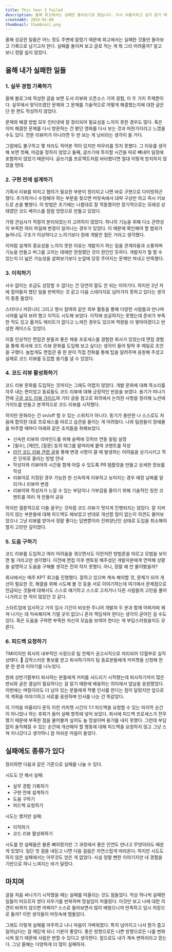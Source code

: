 ```yaml
---
title: This Year I Failed
description: 올해 회고에서는 실패만 돌아보기로 했습니다. 다시 되풀이하고 싶지 않기 때문에 기록으로 남깁니다.
createdAt: 2024-01-08
thumbnail: thumbnail.png
---
```


올해 성공한 일들은 어느 정도 주변에 알렸기 때문에 회고에서는 실패한 것들만 돌아보고 기록으로 남기고자 한다. 실패를 돌이켜 보고 글로 적는 게 뭐 그리 어려울까? 알고 보니 정말 쉽지 않았다.

## 올해 내가 실패한 일들

### 1. 실무 경험 기록하기

올해 블로그에 작성한 글을 보면 도서 리뷰와 오픈소스 기여 경험, 이 두 가지 주제뿐이다. 실무에서 맞닥뜨렸던 문제와 그 문제를 기술적으로 어떻게 해결했는지에 대한 글은 단 한 편도 작성하지 않았다.

문제와 해결 방법 모두 인터넷에 잘 정리되어 필요성을 느끼지 못한 경우도 많다. 혹은 이미 해결한 문제를 다시 방문하는 건 봤던 영화를 다시 보는 것과 마찬가지라고 느꼈을 수도 있다. 전문 리뷰어가 아니라면 두 번 보는 게 낭비라는 생각이 들 거다.

그럼에도 불구하고 몇 자라도 적어본 적이 있지만 마무리를 짓지 못했다. 그 이유를 생각해 보면 첫째, 마감을 정하지 않았고 둘째, 글쓰기에 투자할 시간을 따로 빼내어 일정에 포함하지 않았기 때문이다. 글쓰기를 프로젝트처럼 바라봤다면 절대 이렇게 방치하지 않았을 텐데.

### 2. 구현 전에 설계하기

기획서 리뷰를 마치고 협의가 필요한 부분이 정리되고 나면 바로 구현으로 다이빙하곤 했다. 추가하거나 수정해야 하는 부분을 찾으면 머릿속에서 대략 구상만 하고 즉시 키보드로 손을 뻗쳤다. 이 방법은 초기에는 나름대로 잘 작동했지만 장기적으로는 모래성 상태였던 코드 베이스를 점점 엉망으로 만들고 있었다.

가령 관심사가 적절히 분리되었는지 고려하지 않았다. 하나의 기능을 위해 다소 관련성이 부족한 여러 파일에 변경이 일어나는 경우가 있었다. 이 때문에 확인해야 할 범위가 늘어나도 구조가 이상하다고 느끼기보다 원래 개발은 힘든 거라고 생각했다.

이처럼 설계의 중요성을 느끼지 못한 이유는 개발자가 하는 일을 관계자들과 소통하며 기능을 만들고 버그를 고치는 데에만 한정했던 것이 원인인 듯하다. 개발자가 뭘 할 수 있는지 더 넓은 가능성을 살펴보기보다 눈앞에 당장 주어지는 문제만 쳐내고 만족했다.

### 3. 이직하기

사수 없이는 조금도 성장할 수 없다는 건 당연히 말도 안 되는 이야기다. 하지만 2년 차에 접어들자 했던 일을 반복하는 것 같고 다음 스테이지로 넘어가지 못하고 있다는 생각이 종종 들었다.

스터디나 커뮤니티 그리고 행사 참여와 같은 외부 활동을 통해 다양한 사람들과 만나며 시야를 넓혀 보려 했고 이직도 시도해 보았다. 이직에 성공하지는 못했는데 준비가 부족한 적도 있고 옮겨도 메리트가 없다고 느껴진 경우도 있으며 역량을 더 쌓아야겠다고 반성한 케이스도 있었다.

이중 인상적인 면접관 분들과 좋은 채용 프로세스를 경험한 회사가 있었는데 면접 경험을 통해 회사에 코드 리뷰 문화를 도입해 보고 싶다는 생각이 들어 탈락 후 메일로 조언을 구했다. 놀랍게도 면접관 중 한 분이 직접 전화를 통해 팁을 알려주며 응원해 주셨고 실제로 코드 리뷰를 도입할 용기를 낼 수 있었다.

### 4. 코드 리뷰 활성화하기

코드 리뷰 문화를 도입하는 것까지는 그래도 어렵지 않았다. 개발 문화에 대해 목소리를 자주 내는 편이었고 동료들도 코드 리뷰에 대해 긍정적인 반응을 보였다. 용기가 떠나기 전에 [구글 코드 리뷰 가이드](https://google.github.io/eng-practices/review/)와 기타 글을 참고로 회의에서 논의한 사항을 정리해 노션에 가이드를 만들고 본격적으로 코드 리뷰를 시작했다.

하지만 문화라는 건 on/off 할 수 있는 스위치가 아니다. 동기가 충만한 나 스스로도 처음에 합의한 대로 프로세스를 따르고 습관을 들이는 게 어려웠다. 나와 팀원들이 장애물을 마주할 때마다 아래와 같은 조치들을 취해보았다.

- 신속한 리뷰와 리마인드를 위해 슬랙에 깃허브 연동 알림 설정
- [필수], [제안], [질문] 등의 태그를 말머리에 붙여 코멘트를 작성
- [라인 코드 리뷰 관련 글](https://engineering.linecorp.com/en/blog/effective-code-review#keep-changes-small)을 통해 변경 사항이 클 때 발생하는 어려움을 상기시키고 작은 단위로 올리는 방법 안내
- 작성자와 리뷰어의 시간을 함께 아낄 수 있도록 PR 템플릿을 만들고 상세한 정보를 작성
- 리뷰어로 지정된 경우 가능한 한 신속하게 리뷰하고 늦어지는 경우 예정 날짜를 알리거나 리뷰어 변경
- 리뷰어와 작성자가 느낄 수 있는 부담이나 거부감을 줄이기 위해 기술적인 칭찬 코멘트를 여러 개 만들어 공유

하지만 결론적으로 다들 꿈꾸는 것처럼 코드 리뷰가 멋지게 진행되지는 않았다. 잘 지켜지지 않는 부분들에 대해 피드백도 해보았고 반대로 개선할 점이 없는지 의견도 물어보았으나 그냥 리뷰를 받아서 정말 좋다는 답변뿐이라 진퇴양난인 상태로 도입을 취소해야 할지 고민만 깊어졌다.

### 5. 도움 구하기

코드 리뷰를 도입하고 여러 어려움을 겪으면서도 이런저런 방법론을 따르고 모범을 보이면 될 거라고만 생각했다. 이전에 면접 이후 멘토링 해주셨던 개발자분에게 연락해 상황을 설명하고 도움을 구해볼 생각은 전혀 하지 못했다. 아니, 정말 왜 안 물어봤을까?

회사에서는 매주 KPT 회고를 진행했다. 잘하고 있으며 계속 해야할 것, 문제가 되어 개선이 필요한 것, 해결을 위해 시도해 볼 것 등을 서로 이야기하는데 여기에서 문제점으로 언급되는 것들에 대해서도 스스로 얘기하고 스스로 고치거나 다른 사람들의 고민을 풀어나가려고 한 적이 많았던 것 같다.

스타트업에 입사하고 거의 입사 기간이 비슷한 주니어 개발자 두 분과 함께 어찌저찌 헤쳐 나가는 데 익숙해지며 기댈 곳이 없으니 혼자 책임져야 한다는 생각이 굳어진 걸 수도 있다. 혹은 도움을 구하면 부족한 자신의 모습을 보여야 한다는 게 부담스러웠을지도 모른다.

### 6. 피드백 요청하기

TMI이지만 회사의 내부적인 사정으로 팀 전체가 권고사직으로 처리되어 12월부로 실직 상태다. 🫠 갑작스러운 통보를 받고 퇴사하기까지 팀 동료분들에게 커피챗을 신청해 한 분 한 분과 이야기를 나누었다.

원래 상반기쯤부터 퇴사하는 분들에게 커피를 사드리기 시작했는데 퇴사하기까지 많은 번뇌와 굳은 결심이 필요하다는 걸 알기 때문에 배웅하는 의미에서 앞날을 응원했었다. 이번에는 며칠이라도 더 남아 있는 분들에게 작별 인사를 한다는 점이 달랐지만 앞으로의 계획을 이야기하고 서로를 응원하며 인사를 나눈 건 똑같았다.

이 기억을 떠올리다 문득 이런 커피챗 시간이 1:1 피드백을 요청할 수 있는 마지막 순간이 아니었나 하는 후회가 들어 실패 항목에 넣어 보았다. 회사에 피드백 프로세스가 전무했기 때문에 부족한 점을 물어볼까 싶어도 늘 망설이며 용기를 내지 못했다. 그런데 부담 없이 솔직해질 수 있는 순간에 개선해야 할 행동에 대해 피드백을 요청하지 않고 그냥 스쳐 지나갔다고 생각하니 참 아쉬운 마음이 들었다.

## 실패에도 종류가 있다

정리하면 다음과 같은 기준으로 실패를 나눌 수 있다.

시도도 안 해서 실패:

- 실무 경험 기록하기
- 구현 전에 설계하기
- 도움 구하기
- 피드백 요청하기

시도는 했지만 실패:

- 이직하기
- 코드 리뷰 활성화하기

시도를 한 실패들은 물론 뼈아팠지만 그 과정에서 좋은 인연도 만나고 무엇이라도 배운 게 있었다. 일단 첫 걸을 내딛고 나면 다음 걸음은 자연스럽게 따라온다. 하지만 시도도 하지 않은 실패에서는 아무것도 얻은 게 없었다. 사실 정말 뻔한 이야기지만 내 경험을 기반으로 하니 느껴지는 바가 달랐다.

## 마치며

글을 처음 써나가기 시작했을 때는 실패를 떠올리는 것도 힘들었다. 막상 하나씩 실패한 일들이 떠오르자 썼다 지우기를 반복하며 망설임이 차올랐다. 이것만 보고 나에 대한 의견이 바뀌지 않으면 어쩌지? 스스로 돌아보면서 많이 배웠으니까 만족하고 임시 저장으로 둘까? 이런 생각들이 머릿속에 맴돌았다.

그래도 이렇게 실패를 마주하고 나니 마음이 가벼워졌다. 특히 넘어지고 나서 뭔가 줍고 일어났다는 걸 깨닫게 되니 기분이 좋았다. 좋은 방향으로든 나쁜 방향으로든 나를 변화시켜 왔기 때문에 사람은 변할 수 있다고 생각한다. 앞으로도 내가 계속 변하리라고 믿는다. 그냥 올해는 다양하게 더 많이 실패하자.
